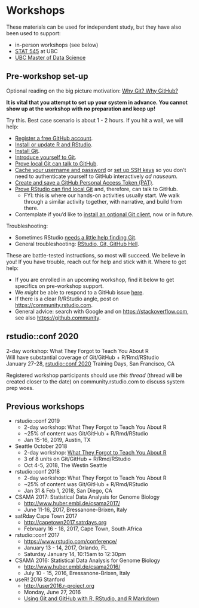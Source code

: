 # Workshops

These materials can be used for independent study, but they have also been used to support:

  * in-person workshops (see below)
  * [STAT 545](http://stat545.com) at UBC
  * [UBC Master of Data Science](http://masterdatascience.science.ubc.ca)

## Pre-workshop set-up

Optional reading on the big picture motivation: [Why Git? Why GitHub?](#big-picture)

**It is vital that you attempt to set up your system in advance. You cannot show up at the workshop with no preparation and keep up!**

Try this. Best case scenario is about 1 - 2 hours. If you hit a wall, we will help:

  * [Register a free GitHub account](#github-acct).
  * [Install or update R and RStudio](#install-r-rstudio).
  * [Install Git](#install-git).
  * [Introduce yourself to Git](#hello-git).
  * [Prove local Git can talk to GitHub](#push-pull-github).
  * [Cache your username and password](#credential-caching) or [set up SSH keys](#ssh-keys) so you don't need to authenticate yourself to GitHub interactively *ad nauseum*.
  * [Create and save a GitHub Personal Access Token (PAT)](#github-pat).
  * [Prove RStudio can find local Git](#rstudio-git-github) and, therefore, can talk to GitHub.
    - FYI: this is where our hands-on activities usually start. We walk through a similar activity together, with narrative, and build from there.
  * Contemplate if you'd like to [install an optional Git client](#git-client), now or in future.

Troubleshooting:

  * Sometimes RStudio [needs a little help finding Git](#rstudio-see-git).
  * General troubleshooting: [RStudio, Git, GitHub Hell](#troubleshooting).

These are battle-tested instructions, so most will succeed. We believe in you! If you have trouble, reach out for help and stick with it. Where to get help:

  * If you are enrolled in an upcoming workshop, find it below to get specifics on pre-workshop support.
  * We *might* be able to respond to a GitHub issue [here](https://github.com/jennybc/happy-git-with-r/issues).
  * If there is a clear R/RStudio angle, post on <https://community.rstudio.com>.
  * General advice: search with Google and on <https://stackoverflow.com>, see also <https://github.community>.

## rstudio::conf 2020

2-day workshop: What They Forgot to Teach You About R  
Will have substantial coverage of Git/GitHub + R/Rmd/RStudio  
January 27-28, [rstudio::conf 2020](https://www.rstudio.com/conference/) Training Days, San Francisco, CA

Registered workshop participants should use *this thread* (thread will be created closer to the date) on community.rstudio.com to discuss system prep woes.

## Previous workshops
 
  * rstudio::conf 2019
    - 2-day workshop: What They Forgot to Teach You About R  
    - ~25% of content was Git/GitHub + R/Rmd/RStudio  
    - Jan 15-16, 2019, Austin, TX
  * Seattle October 2018
    - 2-day workshop: [What They Forgot to Teach You About R](https://whattheyforgot.org/index.html#seattle-2018-october-4-5)  
    - 3 of 8 units on Git/GitHub + R/Rmd/RStudio  
    - Oct 4-5, 2018, The Westin Seattle
  * rstudio::conf 2018
    - 2-day workshop: What They Forgot to Teach You About R  
    - ~25% of content was Git/GitHub + R/Rmd/RStudio  
    - Jan 31 & Feb 1, 2018, San Diego, CA
  * CSAMA 2017: Statistical Data Analysis for Genome Biology
    - <http://www.huber.embl.de/csama2017/>  
    - June 11-16, 2017, Bressanone-Brixen, Italy  
  * satRday Cape Town 2017
    - <http://capetown2017.satrdays.org>  
    - February 16 - 18, 2017, Cape Town, South Africa
  * rstudio::conf 2017
    - <https://www.rstudio.com/conference/>  
    - January 13 - 14, 2017, Orlando, FL  
    - Saturday January 14, 10:15am to 12:30pm
  * CSAMA 2016: Statistical Data Analysis for Genome Biology
    - <http://www.huber.embl.de/csama2016/>  
    - July 10 - 15, 2016, Bressanone-Brixen, Italy  
  * useR! 2016 Stanford
    - <http://user2016.r-project.org>  
    - Monday, June 27, 2016  
    - [Using Git and GitHub with R, RStudio, and R Markdown](http://user2016.r-project.org/tutorials/01.html)
